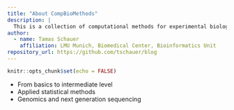 ```yaml
---
title: "About CompBioMethods"
description: |
  This is a collection of computational methods for experimental biology
author:
  - name: Tamas Schauer 
    affiliation: LMU Munich, Biomedical Center, Bioinformatics Unit
repository_url: https://github.com/tschauer/blog
---
```


```r
knitr::opts_chunk$set(echo = FALSE)
```


* From basics to intermediate level
* Applied statistical methods
* Genomics and next generation sequencing
